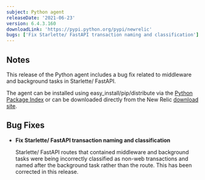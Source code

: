 ```yaml
---
subject: Python agent
releaseDate: '2021-06-23'
version: 6.4.3.160
downloadLink: 'https://pypi.python.org/pypi/newrelic'
bugs: ['Fix Starlette/ FastAPI transaction naming and classification']
---
```


## Notes

This release of the Python agent includes a bug fix related to middleware and background tasks in Starlette/ FastAPI.

The agent can be installed using easy_install/pip/distribute via the [Python Package Index](https://pypi.python.org/pypi/newrelic) or can be downloaded directly from the New Relic [download site](http://download.newrelic.com/python_agent/release).

## Bug Fixes

* **Fix Starlette/ FastAPI transaction naming and classification**

  Starlette/ FastAPI routes that contained middleware and background tasks were being incorrectly classified as non-web transactions and named after the background task rather than the route. This has been corrected in this release.
